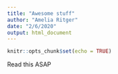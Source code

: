 ```yaml
---
title: "Awesome stuff"
author: "Amelia Ritger"
date: "2/6/2020"
output: html_document
---
```


```r
knitr::opts_chunk$set(echo = TRUE)
```

Read this ASAP